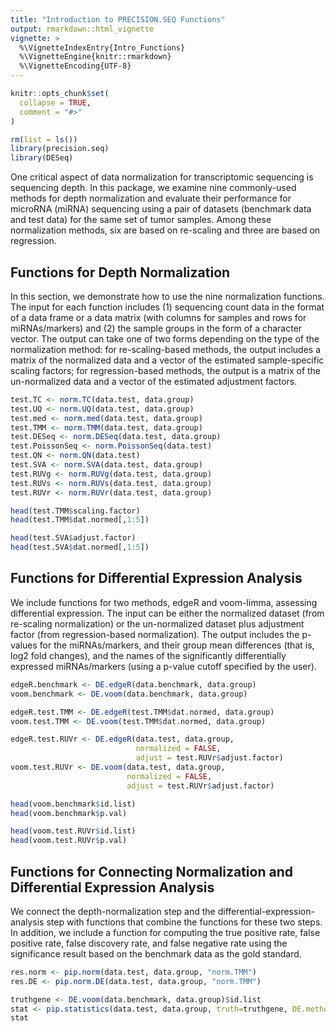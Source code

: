 ```yaml
---
title: "Introduction to PRECISION.SEQ Functions"
output: rmarkdown::html_vignette
vignette: >
  %\VignetteIndexEntry{Intro_Functions}
  %\VignetteEngine{knitr::rmarkdown}
  %\VignetteEncoding{UTF-8}
---
```


```r
knitr::opts_chunk$set(
  collapse = TRUE,
  comment = "#>"
)
```

```r
rm(list = ls())
library(precision.seq)
library(DESeq)
```

One critical aspect of data normalization for transcriptomic sequencing is sequencing depth. In this package, we examine nine commonly-used methods for depth normalization and evaluate their performance for microRNA (miRNA) sequencing using a pair of datasets (benchmark data and test data) for the same set of tumor samples. Among these normalization methods, six are based on re-scaling and three are based on regression.

## Functions for Depth Normalization
In this section, we demonstrate how to use the nine normalization functions. The input for each function includes (1) sequencing count data in the format of a data frame or a data matrix (with columns for samples and rows for miRNAs/markers) and (2) the sample groups in the form of a character vector. The output can take one of two forms depending on the type of the normalization method: for re-scaling-based methods, the output includes a matrix of the normalized data and a vector of the estimated sample-specific scaling factors; for regression-based methods, the output is a matrix of the un-normalized data and a vector of the estimated adjustment factors.
```r
test.TC <- norm.TC(data.test, data.group)
test.UQ <- norm.UQ(data.test, data.group)
test.med <- norm.med(data.test, data.group)
test.TMM <- norm.TMM(data.test, data.group)
test.DESeq <- norm.DESeq(data.test, data.group)
test.PoissonSeq <- norm.PoissonSeq(data.test)
test.QN <- norm.QN(data.test)
test.SVA <- norm.SVA(data.test, data.group)
test.RUVg <- norm.RUVg(data.test, data.group)
test.RUVs <- norm.RUVs(data.test, data.group)
test.RUVr <- norm.RUVr(data.test, data.group)

head(test.TMM$scaling.factor)
head(test.TMM$dat.normed[,1:5])

head(test.SVA$adjust.factor)
head(test.SVA$dat.normed[,1:5])
```

## Functions for Differential Expression Analysis
We include functions for two methods, edgeR and voom-limma, assessing differential expression. The input can be either the normalized dataset (from re-scaling normalization) or the un-normalized dataset plus adjustment factor (from regression-based normalization). The output includes the p-values for the miRNAs/markers, and their group mean differences (that is, log2 fold changes), and the names of the significantly differentially expressed miRNAs/markers (using a p-value cutoff specified by the user).
```r
edgeR.benchmark <- DE.edgeR(data.benchmark, data.group)
voom.benchmark <- DE.voom(data.benchmark, data.group)

edgeR.test.TMM <- DE.edgeR(test.TMM$dat.normed, data.group)
voom.test.TMM <- DE.voom(test.TMM$dat.normed, data.group)

edgeR.test.RUVr <- DE.edgeR(data.test, data.group, 
                            normalized = FALSE,
                            adjust = test.RUVr$adjust.factor)
voom.test.RUVr <- DE.voom(data.test, data.group, 
                          normalized = FALSE,
                          adjust = test.RUVr$adjust.factor)

head(voom.benchmark$id.list)
head(voom.benchmark$p.val)

head(voom.test.RUVr$id.list)
head(voom.test.RUVr$p.val)
```


## Functions for Connecting Normalization and Differential Expression Analysis
We connect the depth-normalization step and the differential-expression-analysis step with functions that combine the functions for these two steps. In addition, we include a function for computing the true positive rate, false positive rate, false discovery rate, and false negative rate using the significance result based on the benchmark data as the gold standard.
```r
res.norm <- pip.norm(data.test, data.group, "norm.TMM")
res.DE <- pip.norm.DE(data.test, data.group, "norm.TMM")

truthgene <- DE.voom(data.benchmark, data.group)$id.list
stat <- pip.statistics(data.test, data.group, truth=truthgene, DE.method="DE.voom", norm.method="norm.TMM")
stat
```
